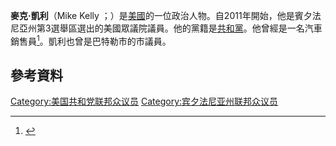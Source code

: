 '''麥克·凱利'''（Mike Kelly ；{{bd|1948年|5月10日}}）是[[美國|美國]]的一位政治人物。自2011年開始，他是賓夕法尼亞州第3選舉區選出的美國眾議院議員。他的黨籍是[[共和黨_(美國)|共和黨]]。他曾經是一名汽車銷售員<ref>{{cite web |url=http://www.wpxi.com/politics/25102516/detail.html |title=存档副本 |accessdate=2010-09-24 |deadurl=yes |archiveurl=https://web.archive.org/web/20110107040659/http://www.wpxi.com/politics/25102516/detail.html |archivedate=2011-01-07 }}</ref>。凱利也曾是巴特勒市的市議員。
== 參考資料 ==
{{reflist}}
{{US-poli-bio-stub}}
{{normdaten}}
{{DEFAULTSORT:kelly}}
[[Category:美国共和党联邦众议员|Category:美国共和党联邦众议员]]
[[Category:宾夕法尼亚州联邦众议员|Category:宾夕法尼亚州联邦众议员]]